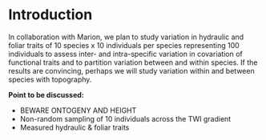 # Introduction {-}

In collaboration with Marion, we plan to study variation in hydraulic and foliar traits of 10 species x 10 individuals per species representing 100 individuals to assess inter- and intra-specific variation in covariation of functional traits and to partition variation between and within species. If the results are convincing, perhaps we will study variation within and between species with topography. 

**Point to be discussed:**

* BEWARE ONTOGENY AND HEIGHT
* Non-random sampling of 10 individuals across the TWI gradient
* Measured hydraulic & foliar traits
